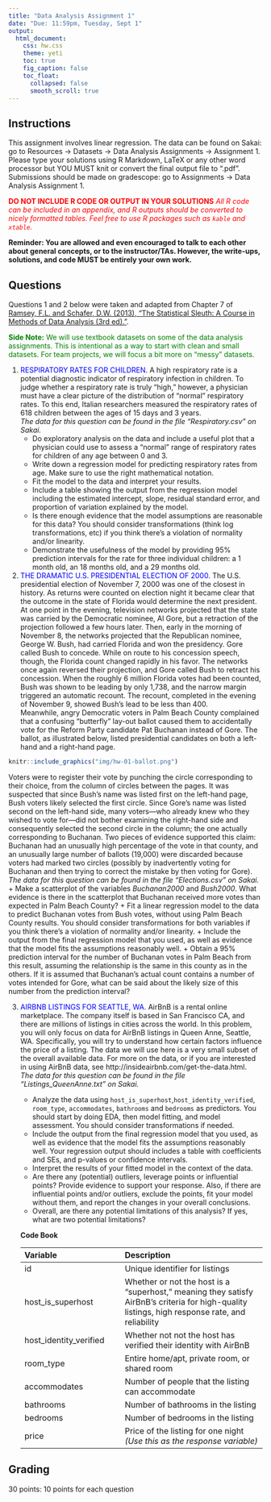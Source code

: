 ```yaml
---
title: "Data Analysis Assignment 1"
date: "Due: 11:59pm, Tuesday, Sept 1"
output: 
  html_document: 
    css: hw.css
    theme: yeti
    toc: true
    fig_caption: false
    toc_float:
      collapsed: false
      smooth_scroll: true
---
```


## Instructions

This assignment involves linear regression. The data can be found on Sakai: go to Resources $\rightarrow$ Datasets $\rightarrow$ Data Analysis Assignments $\rightarrow$ Assignment 1. Please type your solutions using R Markdown, LaTeX or any other word processor but YOU MUST knit or convert the final output file to ".pdf". Submissions should be made on gradescope: go to Assignments $\rightarrow$ Data Analysis Assignment 1.

<font color="red">**DO NOT INCLUDE R CODE OR OUTPUT IN YOUR SOLUTIONS** *All R code can be included in an appendix, and R outputs should be converted to nicely formatted tables. Feel free to use R packages such as `kable` and `xtable`.*</font>

**Reminder: You are allowed and even encouraged to talk to each other about general concepts, or to the instructor/TAs. However, the write-ups, solutions, and code MUST be entirely your own work.**

## Questions

Questions 1 and 2 below were taken and adapted from Chapter 7 of [Ramsey, F.L. and Schafer, D.W. (2013), "The Statistical Sleuth: A Course in Methods of Data Analysis (3rd ed)."](https://www.amazon.com/Statistical-Sleuth-Course-Methods-Analysis/dp/1133490670). 

<font color="green">**Side Note:** We will use textbook datasets on some of the data analysis assignments. This is intentional as a way to start with clean and small datasets. For team projects, we will focus a bit more on "messy" datasets.</font>


1. <font color="blue">RESPIRATORY RATES FOR CHILDREN</font>.
A high respiratory rate is a potential diagnostic indicator of respiratory infection in children. To judge whether a respiratory rate is truly "high," however, a physician must have a clear picture of the distribution of "normal" respiratory rates. To this end, Italian researchers measured the respiratory rates of 618 children between the ages of 15 days and 3 years.  
    *The data for this question can be found in the file "Respiratory.csv" on Sakai.*  
      + Do exploratory analysis on the data and include a useful plot that a physician could use to assess a "normal" range of respiratory rates for children of any age between 0 and 3.
      + Write down a regression model for predicting respiratory rates from age. Make sure to use the right mathematical notation.
      + Fit the model to the data and interpret your results.
      + Include a table showing the output from the regression model including the estimated intercept, slope, residual standard error, and proportion of variation explained by the model.
      + Is there enough evidence that the model assumptions are reasonable for this data? You should consider transformations (think log transformations, etc) if you think there's a violation of normality and/or linearity.
      + Demonstrate the usefulness of the model by providing 95% prediction intervals for the rate for three individual children: a 1 month old, an 18 months old, and a 29 months old.


2. <font color="blue">THE DRAMATIC U.S. PRESIDENTIAL ELECTION OF 2000.</font>
The U.S. presidential election of November 7, 2000 was one of the closest in history. As returns were counted on election night it became clear that the outcome in the state of Florida would determine the next president. At one point in the evening, television networks projected that the state was carried by the Democratic nominee, Al Gore, but a retraction of the projection followed a few hours later. Then, early in the morning of November 8, the networks projected that the Republican nominee, George W. Bush, had carried Florida and won the presidency. Gore called Bush to concede. While on route to his concession speech, though, the Florida count changed rapidly in his favor. The networks once again reversed their projection, and Gore called Bush to retract his concession. When the roughly 6 million Florida votes had been counted, Bush was shown to be leading by only 1,738, and the narrow margin triggered an automatic recount. The recount, completed in the evening of November 9, showed Bush's lead to be less than 400.  
    Meanwhile, angry Democratic voters in Palm Beach County complained that a confusing "butterfly" lay-out ballot caused them to accidentally vote for the Reform Party candidate Pat Buchanan instead of Gore. The ballot, as illustrated below, listed presidential candidates on both a left-hand and a right-hand page.
<div style= "float:left;position: relative; margin-left: 0px">
```r
knitr::include_graphics("img/hw-01-ballot.png")
```
</div>
Voters were to register their vote by punching the circle corresponding to their choice, from the column of circles between the pages. It was suspected that since Bush's name was listed first on the left-hand page, Bush voters likely selected the first circle. Since Gore's name was listed second on the left-hand side, many voters---who already knew who they wished to vote for---did not bother examining the right-hand side and consequently selected the second circle in the column; the one actually corresponding to Buchanan. Two pieces of evidence supported this claim: Buchanan had an unusually high percentage of the vote in that county, and an unusually large number of ballots (19,000) were discarded because voters had marked two circles (possibly by inadvertently voting for Buchanan and then trying to correct the mistake by then voting for Gore).  
    *The data for this question can be found in the file "Elections.csv" on Sakai.*
      + Make a scatterplot of the variables *Buchanan2000* and *Bush2000*. What evidence is there in the scatterplot that Buchanan received more votes than expected in Palm Beach County? 
      + Fit a linear regression model to the data to predict Buchanan votes from Bush votes, without using Palm Beach County results. You should consider transformations for both variables if you think there's a violation of normality and/or linearity.
      + Include the output from the final regression model that you used, as well as evidence that the model fits the assumptions reasonably well.
      + Obtain a 95% prediction interval for the number of Buchanan votes in Palm Beach from this result, assuming the relationship is the same in this county as in the others. If it is assumed that Buchanan's actual count contains a number of votes intended for Gore, what can be said about the likely size of this number from the prediction interval?


3. <font color="blue">AIRBNB LISTINGS FOR SEATTLE, WA.</font>
AirBnB is a rental online marketplace. The company itself is based in San Francisco CA, and there are millions of listings in cities across the world. In this problem, you will only focus on data for AirBnB listings in Queen Anne, Seattle, WA. Specifically, you will try to understand how certain factors influence the price of a listing. The data we will use here is a very small subset of the overall available data. For more on the data, or if you are interested in using AirBnB data, see http://insideairbnb.com/get-the-data.html.    
    *The data for this question can be found in the file "Listings_QueenAnne.txt" on Sakai.*
      + Analyze the data using `host_is_superhost`,`host_identity_verified`, `room_type`, `accommodates`, `bathrooms` and `bedrooms` as predictors. You should start by doing EDA, then model fitting, and model assessment. You should consider transformations if needed.
      + Include the output from the final regression model that you used, as well as evidence that the model fits the assumptions reasonably well. Your regression output should includes a table with coefficients and SEs, and p-values or confidence intervals.
      + Interpret the results of your fitted model in the context of the data.
      + Are there any (potential) outliers, leverage points or influential points? Provide evidence to support your response. Also, if there are influential points and/or outliers, exclude the points, fit your model without them, and report the changes in your overall conclusions.
      + Overall, are there any potential limitations of this analysis? If yes, what are two potential limitations?
    
    **Code Book**
    
    Variable       |        Description
    :------------- | :-------------------
    id | Unique identifier for listings
    host_is_superhost | Whether or not the host is a “superhost,” meaning they satisfy AirBnB’s criteria for high-quality listings, high response rate, and reliability
    host_identity_verified | Whether not not the host has verified their identity with AirBnB
    room_type | Entire home/apt, private room, or shared room
    accommodates | Number of people that the listing can accommodate
    bathrooms | Number of bathrooms in the listing
    bedrooms | Number of bedrooms in the listing
    price | Price of the listing for one night <br /> *(Use this as the response variable)*



## Grading

30 points: 10 points for each question
  
  